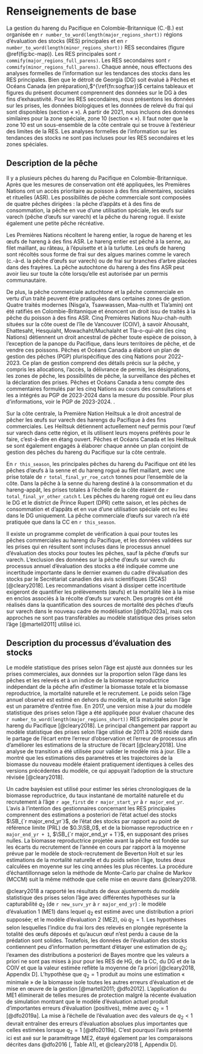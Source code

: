# Renseignements de base

La gestion du hareng du Pacifique en Colombie-Britannique (C.-B.) est organisée en `r number_to_word(length(major_regions_short))` régions d’évaluation des stocks (RES) principales et en `r number_to_word(length(minor_regions_short))` RES secondaires (figure \@ref(fig:bc-map)).
Les RES principales sont `r commify(major_regions_full_parens)`. Les RES secondaires sont `r commify(minor_regions_full_parens)`.
Chaque année, nous effectuons des analyses formelles de l’information sur les tendances des stocks dans les RES principales.
Bien que le détroit de Georgia (DG) soit évalué à Pêches et Océans Canada (en préparation),$^{\ref{fn:sogfsar}}$ certains tableaux et figures du présent document comprennent des données sur le DG à des fins d’exhaustivité.
Pour les RES secondaires, nous présentons les données sur les prises, les données biologiques et les données de relevé du frai qui sont disponibles (section « \nameref{sec:app-minor} »).
À partir de 2021, nous incluons des données similaires pour la zone spéciale, zone 10 (section « \nameref{sec:app-special} »).
Il faut noter que la zone 10 est un sous-ensemble de la côte centrale qui se trouve à l’extérieur des limites de la RES.
Les analyses formelles de l’information sur les tendances des stocks ne sont pas incluses pour les RES secondaires et les zones spéciales.

## Description de la pêche

Il y a plusieurs pêches du hareng du Pacifique en Colombie-Britannique.
Après que les mesures de conservation ont été appliquées, les Premières Nations ont un accès prioritaire au poisson à des fins alimentaires, sociales et rituelles (ASR).
Les possibilités de pêche commerciale sont composées de quatre pêches dirigées : la pêche d’appâts et à des fins de consommation, la pêche en vue d’une utilisation spéciale, les œufs sur varech (pêche d’œufs sur varech) et la pêche du hareng rogué.
Il existe également une petite pêche récréative.

Les Premières Nations récoltent le hareng entier, la rogue de hareng et les œufs de hareng à des fins ASR.
Le hareng entier est pêché à la senne, au filet maillant, au râteau, à l’épuisette et à la turlutte.
Les œufs de hareng sont récoltés sous forme de frai sur des algues marines comme le varech (c.-à-d. la pêche d’œufs sur varech) ou de frai sur branches d’arbre placées dans des frayères. 
La pêche autochtone du hareng à des fins ASR peut avoir lieu sur toute la côte lorsqu’elle est autorisée par un permis communautaire.

De plus, la pêche commerciale autochtone et la pêche commerciale en vertu d’un traité peuvent être pratiquées dans certaines zones de gestion.
Quatre traités modernes (Nisga’a, Tsawwassen, Maa-nulth et Tla’amin) ont été ratifiés en Colombie-Britannique et énoncent un droit issu de traités à la pêche du poisson à des fins ASR.
Cinq Premières Nations Nuu-chah-nulth situées sur la côte ouest de l’île de Vancouver (COIV), à savoir Ahousaht, Ehattesaht, Hesquiaht, Mowachaht/Muchalaht et Tla-o-qui-aht (les cinq Nations) détiennent un droit ancestral de pêcher toute espèce de poisson, à l’exception de la panope du Pacifique, dans leurs territoires de pêche, et de vendre ces poissons.
Pêches et Océans Canada a élaboré un plan de gestion des pêches (PGP) plurispécifique des cinq Nations pour 2022-2023.
Ce plan de gestion comprend des détails précis sur la pêche, y compris les allocations, l’accès, la délivrance de permis, les désignations, les zones de pêche, les possibilités de pêche, la surveillance des pêches et la déclaration des prises.
Pêches et Océans Canada a tenu compte des commentaires formulés par les cinq Nations au cours des consultations et les a intégrés au PGP de 2023-2024 dans la mesure du possible.
Pour plus d’informations, voir le PGP de 2023-2024.
\link{https://waves-vagues.dfo-mpo.gc.ca/library-bibliotheque/41096605.pdf}{FMP}.

Sur la côte centrale, la Première Nation Heiltsuk a le droit ancestral de pêcher les œufs sur varech des harengs du Pacifique à des fins commerciales.
Les Heiltsuk détiennent actuellement neuf permis pour l’œuf sur varech dans cette région, et ils utilisent leurs moyens préférés pour le faire, c’est-à-dire en étang ouvert.
Pêches et Océans Canada et les Heiltsuk se sont également engagés à élaborer chaque année un plan conjoint de gestion des pêches du hareng du Pacifique sur la côte centrale.

En `r this_season`, les principales pêches du hareng du Pacifique ont été les pêches d’œufs à la senne et du hareng rogué au filet maillant, avec une prise totale de `r total_final_yr_roe_catch` tonnes pour l’ensemble de la côte.
Dans la pêche à la senne du hareng destiné à la consommation et du hareng-appât, les prises totales à l’échelle de la côte étaient de `r total_final_yr_other_catch`&nbsp;t.
Les pêches du hareng rogué ont eu lieu dans le DG et le district de Prince Rupert (DPR) cette saison, et les pêches de consommation et d’appâts et en vue d’une utilisation spéciale ont eu lieu dans le DG uniquement.
La pêche commerciale d’œufs sur varech n’a été pratiquée que dans la CC en `r this_season`.

Il existe un programme complet de vérification à quai pour toutes les pêches commerciales au hareng du Pacifique, et les données validées sur les prises qui en résultent sont incluses dans le processus annuel d’évaluation des stocks pour toutes les pêches, sauf la pêche d’œufs sur varech.
L’exclusion des données sur la pêche d’œufs sur varech du processus annuel d’évaluation des stocks a été indiquée comme une incertitude importante dans le dernier examen du cadre d’évaluation des stocks par le Secrétariat canadien des avis scientifiques (SCAS) [@cleary2018].
Les recommandations visant à dissiper cette incertitude exigeront de quantifier les prélèvements (œufs) et la mortalité liée à la mise en enclos associés à la récolte d’œufs sur varech.
Des progrès ont été réalisés dans la quantification des sources de mortalité des pêches d’œufs sur varech dans le nouveau cadre de modélisation [@dfo2023a], mais ces approches ne sont pas transférables au modèle statistique des prises selon l’âge [@martell2011] utilisé ici.

## Description du processus d’évaluation des stocks

Le modèle statistique des prises selon l’âge est ajusté aux données sur les prises commerciales, aux données sur la proportion selon l’âge dans les pêches et les relevés et à un indice de la biomasse reproductrice indépendant de la pêche afin d’estimer la biomasse totale et la biomasse reproductrice, la mortalité naturelle et le recrutement.
Le poids selon l’âge annuel observé est estimé en dehors du modèle, et la maturité selon l’âge est un paramètre d’entrée fixe.
En 2017, une version mise à jour du modèle statistique des prises selon l’âge a été appliquée pour évaluer chacune des `r number_to_word(length(major_regions_short))` RES principales pour le hareng du Pacifique [@cleary2018].
Le principal changement par rapport au modèle statistique des prises selon l’âge utilisé de 2011 à 2016 réside dans le partage de l’écart entre l’erreur d’observation et l’erreur de processus afin d’améliorer les estimations de la structure de l’écart [@cleary2018].
Une analyse de transition a été utilisée pour valider le modèle mis à jour. Elle a montré que les estimations des paramètres et les trajectoires de la biomasse du nouveau modèle étaient pratiquement identiques à celles des versions précédentes du modèle, ce qui appuyait l’adoption de la structure révisée [@cleary2018].

Un cadre bayésien est utilisé pour estimer les séries chronologiques de la biomasse reproductrice, du taux instantané de mortalité naturelle et du recrutement à l’âge `r age_first` de `r major_start_yr` à `r major_end_yr`.
L’avis à l’intention des gestionnaires concernant les RES principales comprennent des estimations a posteriori de l’état actuel des stocks $\SB_{`r major_end_yr`}$, de l’état des stocks par rapport au point de référence limite (PRL) de $0.3\SB_0$, et de la biomasse reproductrice en `r major_end_yr + 1`, $\SB_{`r major_end_yr + 1`}$, en supposant des prises nulles.
La biomasse reproductrice projetée avant la pêche est fondée sur les écarts du recrutement de l’année en cours par rapport à la moyenne prévue par le modèle de stock-recrutement de Beverton Holt et sur les estimations de la mortalité naturelle et du poids selon l’âge, toutes deux calculées en moyenne sur les cinq années les plus récentes.
La procédure d’échantillonnage selon la méthode de Monte-Carlo par chaîne de Markov (MCCM) suit la même méthode que celle mise en œuvre dans @cleary2018.

@cleary2018 a rapporté les résultats de deux ajustements du modèle statistique des prises selon l’âge avec différentes hypothèses sur la capturabilité $q_2$ (de `r new_surv_yr` à `r major_end_yr`) : le modèle d’évaluation 1 (ME1) dans lequel $q_2$ est estimé avec une distribution a priori supposée; et le modèle d’évaluation 2 (ME2), où $q_2 = 1$.
Les hypothèses selon lesquelles l’indice du frai lors des relevés en plongée représente la totalité des œufs déposés et qu’aucun œuf n’est perdu à cause de la prédation sont solides.
Toutefois, les données de l’évaluation des stocks contiennent peu d’information permettant d’étayer une estimation de $q_2$; l’examen des distributions a posteriori de Bayes montre que les valeurs a priori ne sont pas mises à jour pour les RES de HG, de la CC, du DG et de la COIV et que la valeur estimée reflète la moyenne de l’a priori [@cleary2018, Appendix D].
L’hypothèse que $q_2 = 1$ produit au moins une estimation « minimale » de la biomasse isole toutes les autres erreurs d’évaluation et de mise en œuvre de la gestion [@martell2011; @dfo2012].
L’application du ME1 éliminerait de telles mesures de protection malgré la récente évaluation de simulation montrant que le modèle d’évaluation actuel produit d’importantes erreurs d’évaluation (positives), même avec $q_2 = 1$ [@dfo2019a].
La mise à l’échelle de l’évaluation avec des valeurs de $q_2 < 1$ devrait entraîner des erreurs d’évaluation absolues plus importantes que celles estimées lorsque $q_2 = 1$ [@dfo2019a].
C’est pourquoi l’avis présenté ici est axé sur le paramétrage ME2, étayé également par les comparaisons décrites dans @dfo2016 [, Table A1], et @cleary2018 [, Appendix D].
